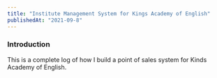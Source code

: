 ```yaml
---
title: "Institute Management System for Kings Academy of English"
publishedAt: "2021-09-8"
---
```


### Introduction

This is a complete log of how I build a point of sales system for Kinds Academy of English.
